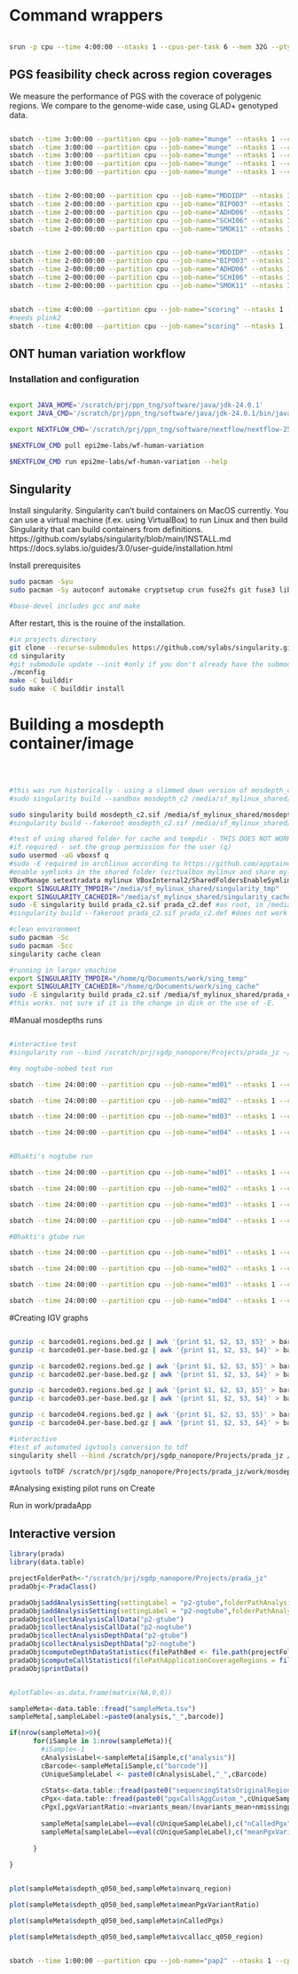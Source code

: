 # Command wrappers

```bash

srun -p cpu --time 4:00:00 --ntasks 1 --cpus-per-task 6 --mem 32G --pty /bin/bash

```

## PGS feasibility check across region coverages

We measure the performance of PGS with the coverace of polygenic regions. We compare to the genome-wide case, using GLAD+ genotyped data.

```bash

sbatch --time 3:00:00 --partition cpu --job-name="munge" --ntasks 1 --cpus-per-task 6 --mem 16G --wrap="Rscript ../manual_routines/prs-check-gladp.R MDDIDP" --output "prs.munge.cojo.MDDIDP.$(date +%Y%m%d).out.txt"
sbatch --time 3:00:00 --partition cpu --job-name="munge" --ntasks 1 --cpus-per-task 6 --mem 16G --wrap="Rscript ../manual_routines/prs-check-gladp.R BIPO03" --output "prs.munge.cojo.BIPO03.$(date +%Y%m%d).out.txt"
sbatch --time 3:00:00 --partition cpu --job-name="munge" --ntasks 1 --cpus-per-task 6 --mem 16G --wrap="Rscript ../manual_routines/prs-check-gladp.R ADHD06" --output "prs.munge.cojo.ADHD06.$(date +%Y%m%d).out.txt"
sbatch --time 3:00:00 --partition cpu --job-name="munge" --ntasks 1 --cpus-per-task 6 --mem 16G --wrap="Rscript ../manual_routines/prs-check-gladp.R SCHI06" --output "prs.munge.cojo.SCHI06.$(date +%Y%m%d).out.txt"
sbatch --time 3:00:00 --partition cpu --job-name="munge" --ntasks 1 --cpus-per-task 6 --mem 16G --wrap="Rscript ../manual_routines/prs-check-gladp.R SMOK11" --output "prs.munge.cojo.SMOK11.$(date +%Y%m%d).out.txt"


sbatch --time 2-00:00:00 --partition cpu --job-name="MDDIDP" --ntasks 1 --cpus-per-task 6 --mem 16G --wrap="Rscript ../manual_routines/prs-check-gladp.R MDDIDP" --output "sbayesrc.tidyimpute.MDDIDP.$(date +%Y%m%d).out.txt"
sbatch --time 2-00:00:00 --partition cpu --job-name="BIPO03" --ntasks 1 --cpus-per-task 6 --mem 16G --wrap="Rscript ../manual_routines/prs-check-gladp.R BIPO03" --output "sbayesrc.tidyimpute.BIPO03.$(date +%Y%m%d).out.txt"
sbatch --time 2-00:00:00 --partition cpu --job-name="ADHD06" --ntasks 1 --cpus-per-task 6 --mem 16G --wrap="Rscript ../manual_routines/prs-check-gladp.R ADHD06" --output "sbayesrc.tidyimpute.ADHD06.$(date +%Y%m%d).out.txt"
sbatch --time 2-00:00:00 --partition cpu --job-name="SCHI06" --ntasks 1 --cpus-per-task 6 --mem 16G --wrap="Rscript ../manual_routines/prs-check-gladp.R SCHI06" --output "sbayesrc.tidyimpute.SCHI06.$(date +%Y%m%d).out.txt"
sbatch --time 2-00:00:00 --partition cpu --job-name="SMOK11" --ntasks 1 --cpus-per-task 6 --mem 16G --wrap="Rscript ../manual_routines/prs-check-gladp.R SMOK11" --output "sbayesrc.tidyimpute.SMOK11.$(date +%Y%m%d).out.txt"


sbatch --time 2-00:00:00 --partition cpu --job-name="MDDIDP" --ntasks 1 --cpus-per-task 8 --mem 32G --wrap="Rscript ../manual_routines/prs-check-gladp.R MDDIDP" --output "sbayesrc.score.MDDIDP.$(date +%Y%m%d).out.txt"
sbatch --time 2-00:00:00 --partition cpu --job-name="BIPO03" --ntasks 1 --cpus-per-task 8 --mem 32G --wrap="Rscript ../manual_routines/prs-check-gladp.R BIPO03" --output "sbayesrc.score.BIPO03.$(date +%Y%m%d).out.txt"
sbatch --time 2-00:00:00 --partition cpu --job-name="ADHD06" --ntasks 1 --cpus-per-task 8 --mem 32G --wrap="Rscript ../manual_routines/prs-check-gladp.R ADHD06" --output "sbayesrc.score.ADHD06.$(date +%Y%m%d).out.txt"
sbatch --time 2-00:00:00 --partition cpu --job-name="SCHI06" --ntasks 1 --cpus-per-task 8 --mem 32G --wrap="Rscript ../manual_routines/prs-check-gladp.R SCHI06" --output "sbayesrc.score.SCHI06.$(date +%Y%m%d).out.txt"
sbatch --time 2-00:00:00 --partition cpu --job-name="SMOK11" --ntasks 1 --cpus-per-task 8 --mem 32G --wrap="Rscript ../manual_routines/prs-check-gladp.R SMOK11" --output "sbayesrc.score.SMOK11.$(date +%Y%m%d).out.txt"


sbatch --time 4:00:00 --partition cpu --job-name="scoring" --ntasks 1 --cpus-per-task 6 --mem 16G --wrap="Rscript ../manual_routines/prs-check-gladp.R" --output "sbayesrc.scoring.baseline.$(date +%Y%m%d).out.txt"
#needs plink2
sbatch --time 4:00:00 --partition cpu --job-name="scoring" --ntasks 1 --cpus-per-task 6 --mem 16G --wrap="Rscript ../manual_routines/prs-check-gladp.R" --output "sbayesrc.scoring.allPolygenic.$(date +%Y%m%d).out.txt"

```

## ONT human variation workflow

### Installation and configuration

```bash

export JAVA_HOME='/scratch/prj/ppn_tng/software/java/jdk-24.0.1'
export JAVA_CMD='/scratch/prj/ppn_tng/software/java/jdk-24.0.1/bin/java'

export NEXTFLOW_CMD='/scratch/prj/ppn_tng/software/nextflow/nextflow-25.04.4-dist'

$NEXTFLOW_CMD pull epi2me-labs/wf-human-variation

$NEXTFLOW_CMD run epi2me-labs/wf-human-variation --help

```

## Singularity

Install singularity. Singularity can't build containers on MacOS currently. You can use a virtual machine (f.ex. using VirtualBox) to run Linux and then build Singularity that can build containers from definitions.
https://github.com/sylabs/singularity/blob/main/INSTALL.md
https://docs.sylabs.io/guides/3.0/user-guide/installation.html


Install prerequisites
```bash
sudo pacman -Syu
sudo pacman -Sy autoconf automake cryptsetup crun fuse2fs git fuse3 libseccomp libtool pkgconf shadow squashfs-tools wget zlib conmon go base-devel

#base-devel includes gcc and make

```

After restart, this is the rouine of the installation.
```bash
#in projects directory
git clone --recurse-submodules https://github.com/sylabs/singularity.git
cd singularity
#git submodule update --init #only if you don't already have the submodules
./mconfig
make -C builddir
sudo make -C builddir install

```


# Building a mosdepth container/image

```bash



#this was run historically - using a slimmed down version of mosdepth_c2.def to identify build errors
#sudo singularity build --sandbox mosdepth_c2 /media/sf_mylinux_shared/mosdepth_c2.def

sudo singularity build mosdepth_c2.sif /media/sf_mylinux_shared/mosdepth_c2.def
#singularity build --fakeroot mosdepth_c2.sif /media/sf_mylinux_shared/mosdepth_c2.def #this did not work

#test of using shared folder for cache and tempdir - THIS DOES NOT WORK CURRENTLY!
#if required - set the group permission for the user (q)
sudo usermod -aG vboxsf q
#sudo -E required in archlinux according to https://github.com/apptainer/singularity/issues/5791
#enable symlinks in the shared folder (virtualbox mylinux and share mylinux_shared)
VBoxManage setextradata mylinux VBoxInternal2/SharedFoldersEnableSymlinksCreate/mylinux_shared 1
export SINGULARITY_TMPDIR="/media/sf_mylinux_shared/singularity_tmp"
export SINGULARITY_CACHEDIR="/media/sf_mylinux_shared/singularity_cache"
sudo -E singularity build prada_c2.sif prada_c2.def #as root, in /media/sf_mylinux_shared/singularity_tmp
#singularity build --fakeroot prada_c2.sif prada_c2.def #does not work still

#clean environment
sudo pacman -Sc
sudo pacman -Scc
singularity cache clean

#running in larger vmachine
export SINGULARITY_TMPDIR="/home/q/Documents/work/sing_temp"
export SINGULARITY_CACHEDIR="/home/q/Documents/work/sing_cache"
sudo -E singularity build prada_c2.sif /media/sf_mylinux_shared/prada_c2.def
#this works. not sure if it is the change in disk or the use of -E.

```


#Manual mosdepths runs

```bash

#interactive test
#singularity run --bind /scratch/prj/sgdp_nanopore/Projects/prada_jz ~/project/prada_jz/venv/mosdepth_c2.sif -t 6 --fast-mode barcode01 /scratch/prj/sgdp_nanopore/Projects/prada_jz/work/pgx/pilot2/p2-nogtube-nobedtest/output/barcode01/barcode01.haplotagged.bam

#my nogtube-nobed test run

sbatch --time 24:00:00 --partition cpu --job-name="md01" --ntasks 1 --cpus-per-task 6 --mem 16G --wrap="singularity run --bind /scratch/prj/sgdp_nanopore/Projects/prada_jz ~/project/prada_jz/venv/mosdepth_c2.sif -t 6 --by /scratch/prj/sgdp_nanopore/Projects/prada_jz/data/bed/pgx_cnv.grch38.5k.2p1percent.bed --fast-mode barcode01 /scratch/prj/sgdp_nanopore/Projects/prada_jz/work/pgx/pilot2/p2-nogtube-nobedtest/output/barcode01/barcode01.haplotagged.bam" --output "mdepth.barcode01.$(date +%Y%m%d).out.txt"

sbatch --time 24:00:00 --partition cpu --job-name="md02" --ntasks 1 --cpus-per-task 6 --mem 16G --wrap="singularity run --bind /scratch/prj/sgdp_nanopore/Projects/prada_jz ~/project/prada_jz/venv/mosdepth_c2.sif -t 6 --by /scratch/prj/sgdp_nanopore/Projects/prada_jz/data/bed/pgx_cnv.grch38.5k.2p1percent.bed --fast-mode barcode02 /scratch/prj/sgdp_nanopore/Projects/prada_jz/work/pgx/pilot2/p2-nogtube-nobedtest/output/barcode02/barcode02.haplotagged.bam" --output "mdepth.barcode02.$(date +%Y%m%d).out.txt"

sbatch --time 24:00:00 --partition cpu --job-name="md03" --ntasks 1 --cpus-per-task 6 --mem 16G --wrap="singularity run --bind /scratch/prj/sgdp_nanopore/Projects/prada_jz ~/project/prada_jz/venv/mosdepth_c2.sif -t 6 --by /scratch/prj/sgdp_nanopore/Projects/prada_jz/data/bed/pgx_cnv.grch38.5k.2p1percent.bed --fast-mode barcode03 /scratch/prj/sgdp_nanopore/Projects/prada_jz/work/pgx/pilot2/p2-nogtube-nobedtest/output/barcode03/barcode03.haplotagged.bam" --output "mdepth.barcode03.$(date +%Y%m%d).out.txt"

sbatch --time 24:00:00 --partition cpu --job-name="md04" --ntasks 1 --cpus-per-task 6 --mem 16G --wrap="singularity run --bind /scratch/prj/sgdp_nanopore/Projects/prada_jz ~/project/prada_jz/venv/mosdepth_c2.sif -t 6 --by /scratch/prj/sgdp_nanopore/Projects/prada_jz/data/bed/pgx_cnv.grch38.5k.2p1percent.bed --fast-mode barcode04 /scratch/prj/sgdp_nanopore/Projects/prada_jz/work/pgx/pilot2/p2-nogtube-nobedtest/output/barcode04/barcode04.haplotagged.bam" --output "mdepth.barcode04.$(date +%Y%m%d).out.txt"


#Bhakti's nogtube run

sbatch --time 24:00:00 --partition cpu --job-name="md01" --ntasks 1 --cpus-per-task 6 --mem 16G --wrap="singularity run --bind /scratch/prj/sgdp_nanopore/Projects/prada_jz ~/project/prada_jz/venv/mosdepth_c2.sif -t 6 --by /scratch/prj/sgdp_nanopore/Projects/prada_jz/data/bed/pgx_cnv.grch38.5k.2p1percent.bed --fast-mode barcode01 /scratch/prj/sgdp_nanopore/Projects/prada_jz/work/pgx/pilot2/p2-nogtube-b1/output/barcode01/barcode01.haplotagged.bam" --output "mdepth.barcode01.$(date +%Y%m%d).out.txt"

sbatch --time 24:00:00 --partition cpu --job-name="md02" --ntasks 1 --cpus-per-task 6 --mem 16G --wrap="singularity run --bind /scratch/prj/sgdp_nanopore/Projects/prada_jz ~/project/prada_jz/venv/mosdepth_c2.sif -t 6 --by /scratch/prj/sgdp_nanopore/Projects/prada_jz/data/bed/pgx_cnv.grch38.5k.2p1percent.bed --fast-mode barcode02 /scratch/prj/sgdp_nanopore/Projects/prada_jz/work/pgx/pilot2/p2-nogtube-b2/output/barcode02/barcode02.haplotagged.bam" --output "mdepth.barcode02.$(date +%Y%m%d).out.txt"

sbatch --time 24:00:00 --partition cpu --job-name="md03" --ntasks 1 --cpus-per-task 6 --mem 16G --wrap="singularity run --bind /scratch/prj/sgdp_nanopore/Projects/prada_jz ~/project/prada_jz/venv/mosdepth_c2.sif -t 6 --by /scratch/prj/sgdp_nanopore/Projects/prada_jz/data/bed/pgx_cnv.grch38.5k.2p1percent.bed --fast-mode barcode03 /scratch/prj/sgdp_nanopore/Projects/prada_jz/work/pgx/pilot2/p2-nogtube-b3/output/barcode03/barcode03.haplotagged.bam" --output "mdepth.barcode03.$(date +%Y%m%d).out.txt"

sbatch --time 24:00:00 --partition cpu --job-name="md04" --ntasks 1 --cpus-per-task 6 --mem 16G --wrap="singularity run --bind /scratch/prj/sgdp_nanopore/Projects/prada_jz ~/project/prada_jz/venv/mosdepth_c2.sif -t 6 --by /scratch/prj/sgdp_nanopore/Projects/prada_jz/data/bed/pgx_cnv.grch38.5k.2p1percent.bed --fast-mode barcode04 /scratch/prj/sgdp_nanopore/Projects/prada_jz/work/pgx/pilot2/p2-nogtube-b4/output/barcode04/barcode04.haplotagged.bam" --output "mdepth.barcode04.$(date +%Y%m%d).out.txt"

#Bhakti's gtube run

sbatch --time 24:00:00 --partition cpu --job-name="md01" --ntasks 1 --cpus-per-task 6 --mem 16G --wrap="singularity run --bind /scratch/prj/sgdp_nanopore/Projects/prada_jz ~/project/prada_jz/venv/mosdepth_c2.sif -t 6 --by /scratch/prj/sgdp_nanopore/Projects/prada_jz/data/bed/pgx_cnv.grch38.5k.2p1percent.bed --fast-mode barcode01 /scratch/prj/sgdp_nanopore/Projects/prada_jz/work/pgx/pilot2/p2-gtube-b1/output/barcode01/barcode01.haplotagged.bam" --output "mdepth.barcode01.$(date +%Y%m%d).out.txt"

sbatch --time 24:00:00 --partition cpu --job-name="md02" --ntasks 1 --cpus-per-task 6 --mem 16G --wrap="singularity run --bind /scratch/prj/sgdp_nanopore/Projects/prada_jz ~/project/prada_jz/venv/mosdepth_c2.sif -t 6 --by /scratch/prj/sgdp_nanopore/Projects/prada_jz/data/bed/pgx_cnv.grch38.5k.2p1percent.bed --fast-mode barcode02 /scratch/prj/sgdp_nanopore/Projects/prada_jz/work/pgx/pilot2/p2-gtube-b2/output/barcode02/barcode02.haplotagged.bam" --output "mdepth.barcode02.$(date +%Y%m%d).out.txt"

sbatch --time 24:00:00 --partition cpu --job-name="md03" --ntasks 1 --cpus-per-task 6 --mem 16G --wrap="singularity run --bind /scratch/prj/sgdp_nanopore/Projects/prada_jz ~/project/prada_jz/venv/mosdepth_c2.sif -t 6 --by /scratch/prj/sgdp_nanopore/Projects/prada_jz/data/bed/pgx_cnv.grch38.5k.2p1percent.bed --fast-mode barcode03 /scratch/prj/sgdp_nanopore/Projects/prada_jz/work/pgx/pilot2/p2-gtube-b3/output/barcode03/barcode03.haplotagged.bam" --output "mdepth.barcode03.$(date +%Y%m%d).out.txt"

sbatch --time 24:00:00 --partition cpu --job-name="md04" --ntasks 1 --cpus-per-task 6 --mem 16G --wrap="singularity run --bind /scratch/prj/sgdp_nanopore/Projects/prada_jz ~/project/prada_jz/venv/mosdepth_c2.sif -t 6 --by /scratch/prj/sgdp_nanopore/Projects/prada_jz/data/bed/pgx_cnv.grch38.5k.2p1percent.bed --fast-mode barcode04 /scratch/prj/sgdp_nanopore/Projects/prada_jz/work/pgx/pilot2/p2-gtube-b4/output/barcode04/barcode04.haplotagged.bam" --output "mdepth.barcode04.$(date +%Y%m%d).out.txt"


```


#Creating IGV graphs


```bash

gunzip -c barcode01.regions.bed.gz | awk '{print $1, $2, $3, $5}' > barcode01.regions.bedgraph
gunzip -c barcode01.per-base.bed.gz | awk '{print $1, $2, $3, $4}' > barcode01.per-base.bedgraph

gunzip -c barcode02.regions.bed.gz | awk '{print $1, $2, $3, $5}' > barcode02.regions.bedgraph
gunzip -c barcode02.per-base.bed.gz | awk '{print $1, $2, $3, $4}' > barcode02.per-base.bedgraph

gunzip -c barcode03.regions.bed.gz | awk '{print $1, $2, $3, $5}' > barcode03.regions.bedgraph
gunzip -c barcode03.per-base.bed.gz | awk '{print $1, $2, $3, $4}' > barcode03.per-base.bedgraph

gunzip -c barcode04.regions.bed.gz | awk '{print $1, $2, $3, $5}' > barcode04.regions.bedgraph
gunzip -c barcode04.per-base.bed.gz | awk '{print $1, $2, $3, $4}' > barcode04.per-base.bedgraph

#interactive
#test of automated igvtools conversion to tdf
singularity shell --bind /scratch/prj/sgdp_nanopore/Projects/prada_jz /scratch/prj/sgdp_nanopore/Projects/prada_jz/venv/prada_c2.sif

igvtools toTDF /scratch/prj/sgdp_nanopore/Projects/prada_jz/work/mosdepth/pilot2/p2-nogtube-nobedtest/barcode01.regions.bedgraph barcode01.regions.tdf hg38 #this throws an error


```


#Analysing existing pilot runs on Create

Run in work/pradaApp

## Interactive version

```R


library(prada)
library(data.table)

projectFolderPath<-"/scratch/prj/sgdp_nanopore/Projects/prada_jz"
pradaObj<-PradaClass()

pradaObj$addAnalysisSetting(settingLabel = "p2-gtube",folderPathAnalysisSequencingRaw = file.path(projectFolderPath, "data/ont_raw/pilot2/Gtube/20250724_1536_3B_PAW94949_16dd4442"),folderPathAnalysisOutputRaw = file.path(projectFolderPath, "work/pgx/pilot2/p2-gtube"),folderPathDepthAnalysisOutputRaw = file.path(projectFolderPath,"work/mosdepth/pilot2/p2-gtube"))
pradaObj$addAnalysisSetting(settingLabel = "p2-nogtube",folderPathAnalysisSequencingRaw = file.path(projectFolderPath,"data/ont_raw/pilot2/No_Gtube/20250724_1536_3C_PAY03690_092497cc"),folderPathAnalysisOutputRaw = file.path(projectFolderPath,"work/pgx/pilot2/p2-nogtube"),folderPathDepthAnalysisOutputRaw = file.path(projectFolderPath,"work/mosdepth/pilot2/p2-nogtube"))
pradaObj$collectAnalysisCallData("p2-gtube")
pradaObj$collectAnalysisCallData("p2-nogtube")
pradaObj$collectAnalysisDepthData("p2-gtube")
pradaObj$collectAnalysisDepthData("p2-nogtube")
pradaObj$computeDepthDataStatistics(filePathBed <- file.path(projectFolderPath,"data/bed/pgx_cnv.grch38.5k.2p1percent.bed"),filePathApplicationCoverageRegions = file.path(projectFolderPath,"data/applicationCoverageRegionsAsOfPilot2.tsv"))
pradaObj$computeCallStatistics(filePathApplicationCoverageRegions = file.path(projectFolderPath,"data/applicationCoverageRegionsAsOfPilot2.tsv"))
pradaObj$printData()


#plotTable<-as.data.frame(matrix(NA,0,0))

sampleMeta<-data.table::fread("sampleMeta.tsv")
sampleMeta[,sampleLabel:=paste0(analysis,"_",barcode)]

if(nrow(sampleMeta)>0){
      for(iSample in 1:nrow(sampleMeta)){
        #iSample<-1
        cAnalysisLabel<-sampleMeta[iSample,c("analysis")]
        cBarcode<-sampleMeta[iSample,c("barcode")]
        cUniqueSampleLabel <- paste0(cAnalysisLabel,"_",cBarcode)
        
        cStats<-data.table::fread(paste0("sequencingStatsOriginalRegionsTable_",cUniqueSampleLabel,".tsv"))
        cPgx<-data.table::fread(paste0("pgxCallsAggCustom_",cUniqueSampleLabel,".tsv"))
        cPgx[,pgxVariantRatio:=nvariants_mean/(nvariants_mean+nmissingpos_mean)]
        
        sampleMeta[sampleLabel==eval(cUniqueSampleLabel),c("nCalledPgx")]<-nrow(cPgx[!is.na(diplotype_score_top),])
        sampleMeta[sampleLabel==eval(cUniqueSampleLabel),c("meanPgxVariantRatio")]<-mean(cPgx$pgxVariantRatio,na.rm=T)
        
      }
        
}


plot(sampleMeta$sdepth_q050_bed,sampleMeta$nvarq_region)

plot(sampleMeta$sdepth_q050_bed,sampleMeta$meanPgxVariantRatio)

plot(sampleMeta$sdepth_q050_bed,sampleMeta$nCalledPgx)

plot(sampleMeta$sdepth_q050_bed,sampleMeta$vcallacc_q050_region)


```


```bash

sbatch --time 1:00:00 --partition cpu --job-name="pap2" --ntasks 1 --cpus-per-task 6 --mem 16G --wrap="Rscript /scratch/prj/sgdp_nanopore/Projects/prada_jz/src-r/pradaAppPilot2.R" --output "pradaAppPilot2.$(date +%Y%m%d).out.txt"


```



